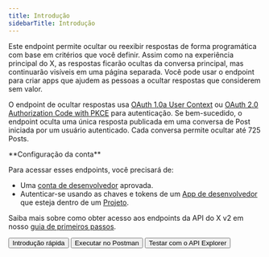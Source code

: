 ```yaml
---
title: Introdução
sidebarTitle: Introdução
---
```



Este endpoint permite ocultar ou reexibir respostas de forma programática com base em critérios que você definir. Assim como na experiência principal do X, as respostas ficarão ocultas da conversa principal, mas continuarão visíveis em uma página separada. Você pode usar o endpoint para criar apps que ajudem as pessoas a ocultar respostas que considerem sem valor.

O endpoint de ocultar respostas usa [OAuth 1.0a User Context](/pt-BR/resources/fundamentals/authentication#oauth-1-0a-2) ou [OAuth 2.0 Authorization Code with PKCE](pt-BR/resources/fundamentals/authentication#oauth-2-0-authorization-code-flow-with-pkce-2) para autenticação. Se bem-sucedido, o endpoint oculta uma única resposta publicada em uma conversa de Post iniciada por um usuário autenticado. Cada conversa permite ocultar até 725 Posts.

<Note>
  **Configuração da conta**

  Para acessar esses endpoints, você precisará de:

  - Uma [conta de desenvolvedor](https://developer.x.com/en/portal/petition/essential/basic-info) aprovada.
  - Autenticar-se usando as chaves e tokens de um [App de desenvolvedor](/pt-BR/resources/fundamentals/developer-apps) que esteja dentro de um [Projeto](/pt-BR/resources/fundamentals/projects).

  Saiba mais sobre como obter acesso aos endpoints da API do X v2 em nosso [guia de primeiros passos](/pt-BR/x-api/getting-started/getting-access).
</Note>

<div className="flex space-x-2">
  <Button href="/pt-BR/x-api/posts/hide-replies/quickstart">
    Introdução rápida
  </Button>

  <Button href="/pt-BR/x-api/posts/hide-replies">
    Executar no Postman
  </Button>

  <Button href="https://developer.x.com/apitools/api?endpoint=%2F2%2Ftweets%2F%7Bid%7D%2Fhidden&method=put">
    Testar com o API Explorer
  </Button>
</div>
